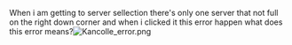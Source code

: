 When i am getting to server sellection there's only one server that not full on the right down corner and when i clicked it this error happen what does this error means?[[File:Kancolle_error.png|thumb]]<ac_metadata title="What does this error means"> </ac_metadata>